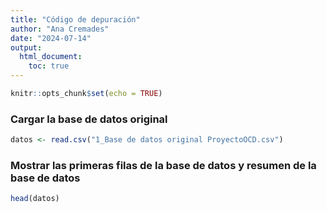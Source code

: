```yaml
---
title: "Código de depuración"
author: "Ana Cremades"
date: "2024-07-14"
output: 
  html_document: 
    toc: true
---
```


```r
knitr::opts_chunk$set(echo = TRUE)
```

### Cargar la base de datos original

```r
datos <- read.csv("1_Base de datos original ProyectoOCD.csv")
```

### Mostrar las primeras filas de la base de datos y resumen de la base de datos

```r
head(datos)

```
### 
```r

```


